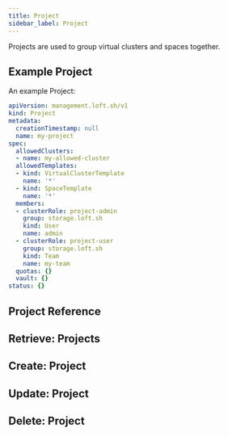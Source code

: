 ```yaml
---
title: Project
sidebar_label: Project
---
```


Projects are used to group virtual clusters and spaces together.

## Example Project

An example Project:
```yaml
apiVersion: management.loft.sh/v1
kind: Project
metadata:
  creationTimestamp: null
  name: my-project
spec:
  allowedClusters:
  - name: my-allowed-cluster
  allowedTemplates:
  - kind: VirtualClusterTemplate
    name: '*'
  - kind: SpaceTemplate
    name: '*'
  members:
  - clusterRole: project-admin
    group: storage.loft.sh
    kind: User
    name: admin
  - clusterRole: project-user
    group: storage.loft.sh
    kind: Team
    name: my-team
  quotas: {}
  vault: {}
status: {}

```

## Project Reference

<Reference />

## Retrieve: Projects

<Retrieve />

## Create: Project

<Create />

## Update: Project

<Update />

## Delete: Project

<Delete />


